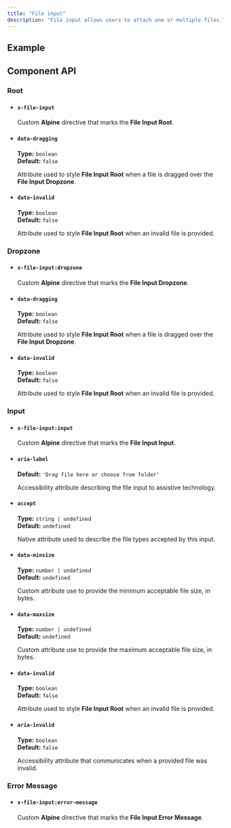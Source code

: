```yaml
---
title: "File input"
description: "File input allows users to attach one or multiple files."
---
```


## Example

<ComponentPreview title="File Input" component="file-input" variant="file-input" />

## Component API

### Root

<ContentList>

  - #### `x-file-input`
    
    Custom **Alpine** directive that marks the **File Input Root**.

  - #### `data-dragging`

     **Type:** `boolean`<br/>**Default:** `false`
    
    Attribute used to style **File Input Root** when a file is dragged over the **File Input Dropzone**.

  - #### `data-invalid`

    **Type:** `boolean`<br/>**Default:** `false`
    
    Attribute used to style **File Input Root** when an invalid file is provided.

</ContentList>

### Dropzone

<ContentList>

  - #### `x-file-input:dropzone`
    
    Custom **Alpine** directive that marks the **File Input Dropzone**.

  - #### `data-dragging`

     **Type:** `boolean`<br/>**Default:** `false`
    
    Attribute used to style **File Input Root** when a file is dragged over the **File Input Dropzone**.

  - #### `data-invalid`

    **Type:** `boolean`<br/>**Default:** `false`
    
    Attribute used to style **File Input Root** when an invalid file is provided.
    
</ContentList>

### Input

<ContentList>

  - #### `x-file-input:input`
    
    Custom **Alpine** directive that marks the **File Input Input**.

  - #### `aria-label`

    **Default:** `'Drag file here or choose from folder'`
    
    Accessibility attribute describing the file input to assistive technology.

  - #### `accept`

    **Type:** `string | undefined`<br/>**Default:** `undefined`
    
    Native attribute used to describe the file types accepted by this input.

  - #### `data-minsize`

    **Type:** `number | undefined`<br/>**Default:** `undefined`
    
    Custom attribute use to provide the minimum acceptable file size, in bytes.

  - #### `data-maxsize`

    **Type:** `number | undefined`<br/>**Default:** `undefined`
    
    Custom attribute use to provide the maximum acceptable file size, in bytes.

  - #### `data-invalid`

    **Type:** `boolean`<br/>**Default:** `false`
    
    Attribute used to style **File Input Root** when an invalid file is provided.
    
  - #### `aria-invalid`

    **Type:** `boolean`<br/>**Default:** `false`
    
    Accessibility attribute that communicates when a provided file was invalid.
    
</ContentList>

### Error Message

<ContentList>

  - #### `x-file-input:error-message`
    
    Custom **Alpine** directive that marks the **File Input Error Message**.
    
</ContentList>
